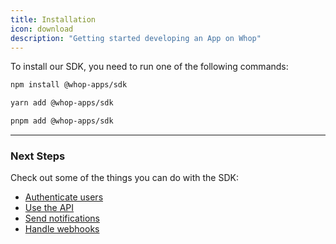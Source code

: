 ```yaml
---
title: Installation
icon: download
description: "Getting started developing an App on Whop"
---
```


To install our SDK, you need to run one of the following commands:

<CodeGroup>

```bash npm
npm install @whop-apps/sdk
```

```bash yarn
yarn add @whop-apps/sdk
```

```bash pnpm
pnpm add @whop-apps/sdk
```

</CodeGroup>

---

### Next Steps

Check out some of the things you can do with the SDK:

- [Authenticate users](/sdk/validate-token)
- [Use the API](/sdk/api)
- [Send notifications](/sdk/notifications)
- [Handle webhooks](/sdk/webhooks)
